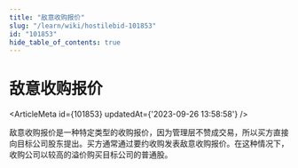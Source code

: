 ```yaml
---
title: "敌意收购报价"
slug: "/learn/wiki/hostilebid-101853"
id: "101853"
hide_table_of_contents: true
---
```



# 敌意收购报价

<ArticleMeta id={101853} updatedAt={'2023-09-26 13:58:58'} />
<div className='border-solid border-b border-t-0 my-4 border-[var(--ifm-color-gray-300)]' />

敌意收购报价是一种特定类型的收购报价，因为管理层不赞成交易，所以买方直接向目标公司股东提出。买方通常通过要约收购发表敌意收购报价。在这种情况下，收购公司以较高的溢价购买目标公司的普通股。
